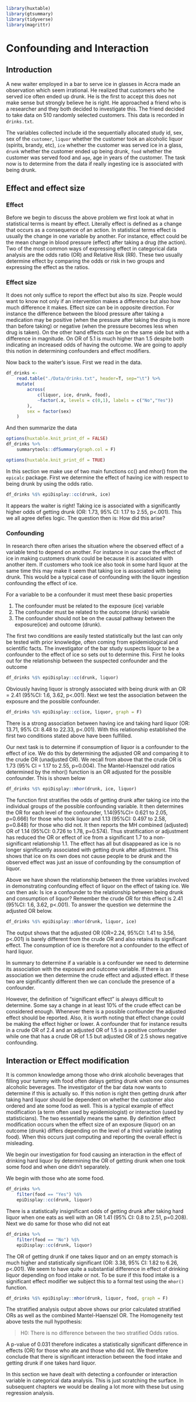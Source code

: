 
```r
library(huxtable)
library(gtsummary)
library(tidyverse)
library(magrittr)
```

# Confounding and Interaction

## Introduction
A new waiter employed in a bar to serve ice in glasses in Accra made an 
observation which seem irrational. He realized that customers who he served 
ice often ended up drunk. He is the first to accept this does not make sense but 
strongly believe he is right. He approached a friend who is a researcher and 
they both decided to investigate this. The friend decided to take data on 510
randomly selected customers. This data is recorded in `drinks.txt`.

The variables collected include id the sequentially allocated study id, sex, 
sex of the `customer`, `liquor` whether the customer took an alcoholic liquor 
(spirits, brandy, etc), `ice` whether the customer was served ice in a glass, 
`drunk` whether the customer ended up being drunk, `food` whether the customer 
was served food and `age`, age in years of the customer. The task now is to 
determine from the data if really ingesting ice is associated with being drunk.

## Effect and effect size
### Effect
Before we begin to discuss the above problem we first look at what in 
statistical terms is meant by effect. Literally effect is defined as a change 
that occurs as a consequence of an action. In statistical terms effect is 
usually the change in one variable by another. For instance, effect could be the 
mean change in blood pressure (effect) after taking a drug (the action). Two of
the most common ways of expressing effect in categorical data analysis are the 
odds ratio (OR) and Relative Risk (RR). These two usually determine effect by 
comparing the odds or risk in two groups and expressing the effect as the 
ratios.

### Effect size
It does not only suffice to report the effect but also its size. People would 
want to know not only if an intervention makes a difference but also how much 
difference it makes. Effect size can be in opposite direction. For instance the 
difference between the blood pressure after taking a medication may be positive 
(when the pressure after taking the drug is more than before taking) or negative 
(when the pressure becomes less when drug is taken). On the other hand effects 
can be on the same side but with a difference in magnitude. On OR of 5.1 is much 
higher than 1.5 despite both indicating an increased odds of having the outcome. 
We are going to apply this notion in determining confounders and effect 
modifiers.

Now back to the waiter's issue. First we read in the data.

```r
df_drinks <- 
    read.table("./Data/drinks.txt", header=T, sep="\t") %>% 
    mutate(
        across(
            c(liquor, ice, drunk, food), 
            ~factor(.x, levels = c(0,1), labels = c("No","Yes"))
        ),
        sex = factor(sex)
    )
```

And then summarize the data

```r
options(huxtable.knit_print_df = FALSE)
df_drinks %>% 
    summarytools::dfSummary(graph.col = F)

options(huxtable.knit_print_df = TRUE)
```
In this section we make use of two main functions cc() and mhor() from the 
`epicalc` package. First we determine the effect of having ice with respect to 
being drunk by using the odds ratio.

```r
df_drinks %$% epiDisplay::cc(drunk, ice)
```

It appears the waiter is right! Taking ice is associated with a significantly 
higher odds of getting drunk (OR: 1.73, 95% CI: 1.17 to 2.55, p<.001). This we 
all agree defies logic. The question then is: How did this arise?

### Confounding
In research there often arises the situation where the observed effect of a 
variable tend to depend on another. For instance in our case the effect of ice 
in making customers drunk could be because it is associated with another item. 
If customers who took ice also took in some hard liquor at the same time this 
may make it seem that taking ice is associated with being drunk. This would be 
a typical case of confounding with the liquor ingestion 
confounding the effect of ice. 

For a variable to be a confounder it must meet these basic properties

1. The confounder must be related to the exposure (ice) variable
1. The confounder must be related to the outcome (drunk) variable
3. The confounder should not be on the causal pathway between the exposure(ice) 
and outcome (drunk).

The first two conditions are easily tested statistically but the last can only 
be tested with prior knowledge, often coming from epidemiological and scientific 
facts. The investigator of the bar study suspects liquor to be a confounder to 
the effect of ice so sets out to determine this. First he looks out for the 
relationship between the suspected confounder and the outcome

```r
df_drinks %$% epiDisplay::cc(drunk, liquor)
```

Obviously having liquor is strongly associated with being drunk with an 
OR = 2.41 (95%CI: 1.6, 3.62, p<.001). Next we test the association between the 
exposure and the possible confounder.

```r
df_drinks %$% epiDisplay::cc(ice, liquor, graph = F)
```

There is a strong association between having ice and taking hard liquor 
(OR: 13.71, 95% CI: 8.48 to 22.33, p<.001). With this relationship established 
the first two conditions stated above have been fulfilled.

Our next task is to determine if consumption of liquor is a confounder to the 
effect of ice. We do this by determining the adjusted OR and comparing it to the 
crude OR (unadjusted OR). We recall from above that the crude OR is 1.73 
(95% CI = 1.17 to 2.55, p=0.004). The Mantel-Haenszel odd ratios determined by 
the mhor() function is an OR adjusted for the possible confounder. This is shown 
below

```r
df_drinks %$% epiDisplay::mhor(drunk, ice, liquor)
```

The function first stratifies the odds of getting drunk after taking ice into 
the individual groups of the possible confounding variable. It then determines 
the OR for each level of the confounder, 1.14(95%CI= 0.621 to 2.05, p=0.666) for 
those who took liquor and 1.13 (95%CI: 0.497 to 2.58, p=0.848) for those who did 
not. It then reports the MH combined (adjusted) OR of 1.14 (95%CI: 0.726 to 
1.78, p=0.574). Thus stratification or adjustment has reduced the OR or effect of
ice from a significant 1.7 to a non-significant relationship 1.1. The effect has 
all but disappeared as ice is no longer significantly associated with getting 
drunk after adjustment. This shows that ice on its own does not cause people to 
be drunk and the observed effect was just an issue of confounding by the 
consumption of liquor.

Above we have shown the relationship between the three variables involved in 
demonstrating confounding effect of liquor on the effect of taking ice. We can 
then ask: Is ice a confounder to the relationship between being drunk and 
consumption of liquor? Remember the crude OR for this effect is 2.41 (95%CI: 
1.6, 3.62, p<.001). To answer the question we determine the adjusted OR below.

```r
df_drinks %$% epiDisplay::mhor(drunk, liquor, ice)
```

The output shows that the adjusted OR (OR=2.24, 95%CI: 1.41 to 3.56, p<.001) is 
barely different from the crude OR and also retains its significant effect. The 
consumption of ice is therefore not a confounder to the effect of hard liquor.

In summary to determine if a variable is a confounder we need to determine its 
association with the exposure and outcome variable. If there is an association 
we then determine the crude effect and adjusted effect. If these two are 
significantly different then we can conclude the presence of a confounder.

However, the definition of "significant effect" is always difficult to determine. 
Some say a change in at least 10% of the crude effect can be considered enough. 
Whenever there is a possible confounder the adjusted effect should be reported. 
Also, it is worth noting that effect change could be making the effect higher or 
lower. A confounder that for instance results in a crude OR of 2.4 and an 
adjusted OR of 1.5 is a positive confounder while one that has a crude OR of
1.5 but adjusted OR of 2.5 shows negative confounding.

## Interaction or Effect modification
It is common knowledge among those who drink alcoholic beverages that filling 
your tummy with food often delays getting drunk when one consumes alcoholic 
beverages. The investigator of the bar data now wants to determine if this is 
actually so. If this notion is right then getting drunk after taking hard liquor 
should be dependent on whether the customer also ordered and ate some food as 
well. This is a typical example of effect modification (a term often used by 
epidemiologist) or interaction (used by statisticians). The two essentially 
means the same. By definition effect modification occurs when the effect size of 
an exposure (liquor) on an outcome (drunk) differs depending on the level of a 
third variable (eating food). When this occurs just computing and reporting the 
overall effect is misleading.

We begin our investigation for food causing an interaction in the effect of 
drinking hard liquor by determining the OR of getting drunk when one took some 
food and when one didn't separately.

We begin with those who ate some food.

```r
df_drinks %>% 
    filter(food == "Yes") %$% 
    epiDisplay::cc(drunk, liquor)
```

There is a statistically insignificant odds of getting drunk after taking hard 
liquor when one eats as well with an OR 1.41 (95% CI: 0.8 to 2.51, p=0.208). 
Next we do same for those who did not eat

```r
df_drinks %>% 
    filter(food == "No") %$% 
    epiDisplay::cc(drunk, liquor)
```


The OR of getting drunk if one takes liquor and on an empty stomach is much 
higher and statistically significant (OR: 3.38, 95% CI: 1.82 to 6.26, p<.001). 
We seem to have quite a substantial difference in effect of drinking liquor 
depending on food intake or not. To be sure if this food intake is a significant 
effect modifier we subject this to a formal test using the `mhor()` function.

```r
df_drinks %$% epiDisplay::mhor(drunk, liquor, food, graph = F)
```

The stratified analysis output above shows our prior calculated stratified ORs 
as well as the combined Mantel-Haenszel OR. The Homogeneity test above tests the 
null hypothesis:

> H0: There is no difference between the two stratified Odds ratios.

A p-value of 0.031 therefore indicates a statistically significant difference 
in effects (OR) for those who ate and those who did not. We therefore conclude 
that there is significant interaction between the food intake and getting drunk 
if one takes hard liquor.

In this section we have dealt with detecting a confounder or interaction variable 
in categorical data analysis. This is just scratching the surface. In subsequent 
chapters we would be dealing a lot more with these but using regression analysis.
